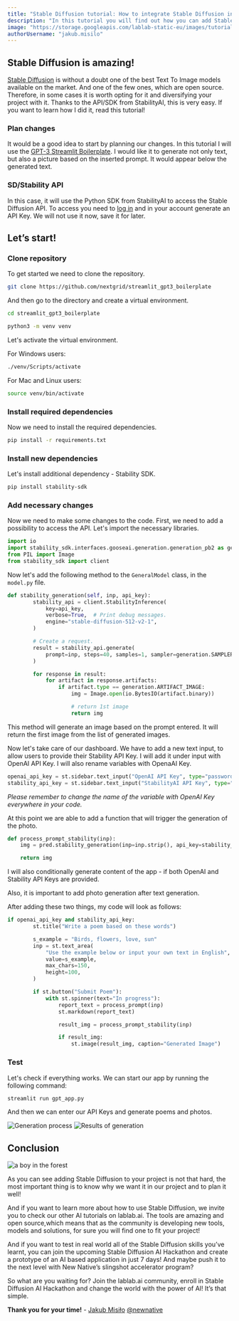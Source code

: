 ```yaml
---
title: "Stable Diffusion tutorial: How to integrate Stable Diffusion into your existing project"
description: "In this tutorial you will find out how you can add Stable Diffusion to your existing project."
image: "https://storage.googleapis.com/lablab-static-eu/images/tutorials/how_to_integrate_sd.png"
authorUsername: "jakub.misilo"
---
```


## Stable Diffusion is amazing!

[Stable Diffusion](https://lablab.ai/tech/stability-ai/stable-diffusion) is without a doubt one of the best Text To Image models available on the market. And one of the few ones, which are open source. Therefore, in some cases it is worth opting for it and diversifying your project with it. Thanks to the API/SDK from StabilityAI, this is very easy. If you want to learn how I did it, read this tutorial!

### Plan changes

It would be a good idea to start by planning our changes. In this tutorial I will use the [GPT-3 Streamlit Boilerplate](https://github.com/nextgrid/streamlit_gpt3_boilerplate). I would like it to generate not only text, but also a picture based on the inserted prompt. It would appear below the generated text.

### SD/Stability API

In this case, it will use the Python SDK from StabilityAI to access the Stable Diffusion API. To access you need to [log in](https://beta.dreamstudio.ai/) and in your account generate an API Key. We will not use it now, save it for later.

## Let’s start!

### Clone repository

To get started we need to clone the repository.

```bash
git clone https://github.com/nextgrid/streamlit_gpt3_boilerplate
```

And then go to the directory and create a virtual environment.

```bash
cd streamlit_gpt3_boilerplate

python3 -m venv venv
```

Let's activate the virtual environment.

For Windows users:

```bash
./venv/Scripts/activate
```

For Mac and Linux users:

```bash
source venv/bin/activate
```

### Install required dependencies

Now we need to install the required dependencies.

```bash
pip install -r requirements.txt
```

### Install new dependencies

Let's install additional dependency - Stability SDK.

```bash
pip install stability-sdk
```

### Add necessary changes

Now we need to make some changes to the code. First, we need to add a possibility to access the API. Let's import the necessary libraries.

```python
import io
import stability_sdk.interfaces.gooseai.generation.generation_pb2 as generation
from PIL import Image
from stability_sdk import client
```

Now let's add the following method to the `GeneralModel` class, in the `model.py` file.

```python
def stability_generation(self, inp, api_key):
        stability_api = client.StabilityInference(
            key=api_key,
            verbose=True,  # Print debug messages.
            engine="stable-diffusion-512-v2-1",
        )

        # Create a request.
        result = stability_api.generate(
            prompt=inp, steps=40, samples=1, sampler=generation.SAMPLER_K_DPMPP_2M
        )

        for response in result:
            for artifact in response.artifacts:
                if artifact.type == generation.ARTIFACT_IMAGE:
                    img = Image.open(io.BytesIO(artifact.binary))

                    # return 1st image
                    return img
```

This method will generate an image based on the prompt entered. It will return the first image from the list of generated images.

Now let's take care of our dashboard. We have to add a new text input, to allow users to provide their Stability API Key. I will add it under input with OpenAI API Key. I will also rename variables with OpenaAI Key.

```python
openai_api_key = st.sidebar.text_input("OpenAI API Key", type="password")
stability_api_key = st.sidebar.text_input("StabilityAI API Key", type="password")
```

*Please remember to change the name of the variable with OpenAI Key everywhere in your code.*

At this point we are able to add a function that will trigger the generation of the photo.

```python
def process_prompt_stability(inp):
    img = pred.stability_generation(inp=inp.strip(), api_key=stability_api_key)

    return img
```

I will also conditionally generate content of the app - if both OpenAI and Stability API Keys are provided.

Also, it is important to add photo generation after text generation.

After adding these two things, my code will look as follows:

```python
if openai_api_key and stability_api_key:
        st.title("Write a poem based on these words")

        s_example = "Birds, flowers, love, sun"
        inp = st.text_area(
            "Use the example below or input your own text in English",
            value=s_example,
            max_chars=150,
            height=100,
        )

        if st.button("Submit Poem"):
            with st.spinner(text="In progress"):
                report_text = process_prompt(inp)
                st.markdown(report_text)

                result_img = process_prompt_stability(inp)

                if result_img:
                    st.image(result_img, caption="Generated Image")
```

### Test

Let's check if everything works. We can start our app by running the following command:

```bash
streamlit run gpt_app.py
```

And then we can enter our API Keys and generate poems and photos.

<Img src="https://storage.googleapis.com/lablab-static-eu/images/tutorials/sd_generation.png" alt="Generation process"/>

<Img src="https://storage.googleapis.com/lablab-static-eu/images/tutorials/sd_generation.png" alt="Results of generation"/>

## Conclusion

<Img src="https://imagedelivery.net/K11gkZF3xaVyYzFESMdWIQ/cefd9ad2-3d3f-4e6c-3fc1-0b2216f07c00/full" alt="a boy in the forest" />

As you can see adding Stable Diffusion to your project is not that hard, the most important thing is to know why we want it in our project and to plan it well!

And if you want to learn more about how to use Stable Diffusion, we invite you to check our other AI tutorials on lablab.ai. The tools are amazing and open source,which means that as the community is developing new tools, models and solutions, for sure you will find one to fit your project!

And if you want to test in real world all of the Stable Diffusion skills you’ve learnt, you can join the upcoming Stable Diffusion AI Hackathon and create a prototype of an AI based application in just 7 days! And maybe push it to the next level with New Native’s slingshot accelerator program?

So what are you waiting for? Join the lablab.ai community, enroll in Stable Diffusion AI Hackathon and change the world with the power of AI! It’s that simple.

**Thank you for your time!** - [Jakub Misiło](https://www.linkedin.com/in/jmisilo/) [@newnative](https://newnative.ai/)
